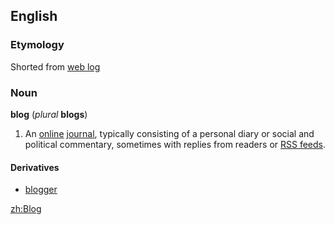 ==English==
===Etymology===
Shorted from [[web log]]

===Noun===
'''blog''' (''plural'' '''blogs''')

#An [[online]] [[journal]], typically consisting of a personal diary or social and political commentary, sometimes with replies from readers or [[RSS feed]]s.

====Derivatives====
*[[blogger]]

[[zh:Blog]]